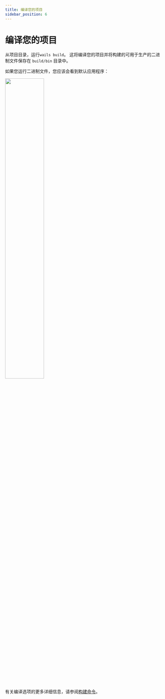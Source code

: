```yaml
---
title: 编译您的项目
sidebar_position: 6
---
```


# 编译您的项目

从项目目录，运行`wails build`。 这将编译您的项目并将构建的可用于生产的二进制文件保存在 `build/bin` 目录中。

如果您运行二进制文件，您应该会看到默认应用程序：

<div class="text--center">
  <img
    src="/img/defaultproject.png"
    width="50%"
    style={{
      "box-shadow":
        "rgb(255 255 255 / 20%) 0px 4px 8px 0px, rgb(104 104 104) 0px 6px 20px 0px",
    }}
  />
</div>
<br />

有关编译选项的更多详细信息，请参阅[构建命令](/docs/reference/cli#构建)。
